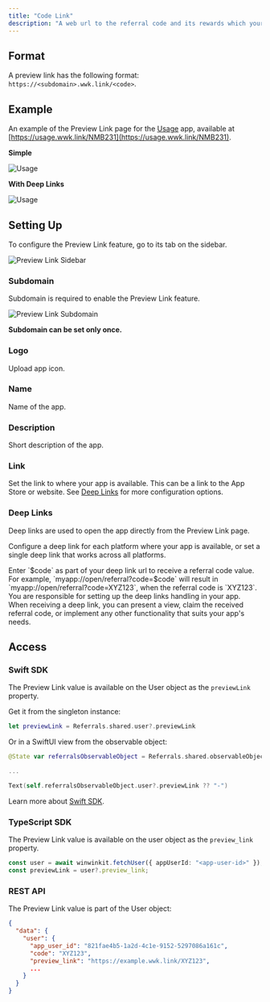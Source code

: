 ```yaml
---
title: "Code Link"
description: "A web url to the referral code and its rewards which your app users can share to invite new users."
---
```


## Format

A preview link has the following format: `https://<subdomain>.wwk.link/<code>`.

## Example

An example of the Preview Link page for the [Usage](https://usage.pro) app, available at [https://usage.wwk.link/NMB231](https://usage.wwk.link/NMB231).

**Simple**

![Usage](/images/preview-link-usage-1.png)

**With Deep Links**

![Usage](/images/preview-link-usage-2.png)

## Setting Up

To configure the Preview Link feature, go to its tab on the sidebar.

![Preview Link Sidebar](/images/preview-link-1.png)

### Subdomain

Subdomain is required to enable the Preview Link feature.

![Preview Link Subdomain](/images/preview-link-2.png)

<Warning>**Subdomain can be set only once.**</Warning>

### Logo

Upload app icon.

### Name

Name of the app.

### Description

Short description of the app.

### Link

Set the link to where your app is available. This can be a link to the App Store or website. See [Deep Links](#deep-links) for more configuration options.

### Deep Links

Deep links are used to open the app directly from the Preview Link page.

Configure a deep link for each platform where your app is available, or set a single deep link that works across all platforms.

<Tip>
  Enter `$code` as part of your deep link url to receive a referral code value.
  For example, `myapp://open/referral?code=$code` will result in
  `myapp://open/referral?code=XYZ123`, when the referral code is `XYZ123`.
</Tip>

<Info>
  You are responsible for setting up the deep links handling in your app. When
  receiving a deep link, you can present a view, claim the received referral
  code, or implement any other functionality that suits your app's needs.
</Info>

## Access

### Swift SDK

The Preview Link value is available on the User object as the `previewLink` property.

Get it from the singleton instance:

```swift
let previewLink = Referrals.shared.user?.previewLink
```

Or in a SwiftUI view from the observable object:

```swift
@State var referralsObservableObject = Referrals.shared.observableObject

...

Text(self.referralsObservableObject.user?.previewLink ?? "-")
```

Learn more about [Swift SDK](/integrations/swift-sdk).

### TypeScript SDK

The Preview Link value is available on the user object as the `preview_link` property.

```typescript
const user = await winwinkit.fetchUser({ appUserId: "<app-user-id>" });
const previewLink = user?.preview_link;
```

### REST API

The Preview Link value is part of the User object:

```json
{
  "data": {
    "user": {
      "app_user_id": "821fae4b5-1a2d-4c1e-9152-5297086a161c",
      "code": "XYZ123",
      "preview_link": "https://example.wwk.link/XYZ123",
      ...
    }
  }
}
```
